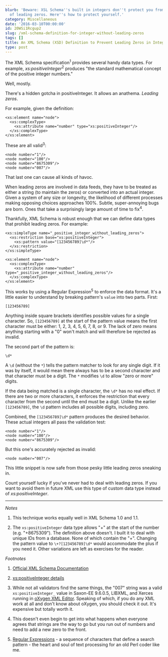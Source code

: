 ```yaml
---
blurb: 'Beware: XSL Schema''s built in integers don''t protect you from the curse
  of leading zeros. Here''s how to protect yourself.'
category: Miscellaneous
date: '2016-03-10T00:00:00'
id: 20WSi1Rcgup2
slug: /xml-schema-definition-for-integer-without-leading-zeros
tags: []
title: An XML Schema (XSD) Definition to Prevent Leading Zeros in Integers
type: post
---
```


The XML Schema specification<sup>1</sup> provides several handy data types. For example, _xs:positiveInteger_<sup>2</sup> produces "the standard mathematical concept of the positive integer numbers." 

Well, mostly. 

There's a hidden gotcha in positiveInteger. It allows an anathema. _Leading zeros_. 

For example, given the definition:

```xml{numberLines: true}
<xs:element name="node">
  <xs:complexType>
    <xs:attribute name="number" type="xs:positiveInteger"/>
  </xs:complexType>
</xs:element>
```

These are all valid<sup>3</sup>:

```xml{numberLines: true}
<node number="1"/>
<node number="100"/>
<node number="8675309"/>
<node number="007"/>
```

That last one can cause all kinds of havoc. 

When leading zeros are involved in data feeds, they have to be treated as either a string (to maintain the zeros) or converted into an actual integer. Given a system of any size or longevity, the likelihood of different processes making opposing choices approaches 100%. Subtle, super-annoying bugs are born. Ones that take a surprisingly large amount of time to fix<sup>4</sup>.

Thankfully, XML Schema is robust enough that we can define data types that prohibit leading zeros. For example:

```xml{numberLines: true}
<xs:simpleType name="_positive_integer_without_leading_zeros">
  <xs:restriction base="xs:positiveInteger">
    <xs:pattern value="[123456789]\d*"/>
  </xs:restriction>
</xs:simpleType>

<xs:element name="node">
  <xs:complexType>
    <xs:attribute name="number" type="_positive_integer_without_leading_zeros"/>
  </xs:complexType>
</xs:element>
```

This works by using a Regular Expression<sup>5</sup> to enforce the data format. It's a little easier to understand by breaking pattern's `value` into two parts. First:

    [123456789]

Anything inside square brackets identifies possible values for a single character. So, `[123456789]` at the start of the pattern value means the first character must be either: 1, 2, 3, 4, 5, 6, 7, 8, or 9. The lack of zero means anything starting with a "0" won't match and will therefore be rejected as invalid.

The second part of the pattern is:

    \d*

A `\d` (without the `*`) tells the pattern matcher to look for any single digit. If it was by itself, it would mean there always has to be a second character and that character must be a digit. The `*` modifies `\d` to allow "zero or more" digits. 

If the data being matched is a single character, the `\d*` has no real effect. If there are two or more characters, it enforces the restriction that every character from the second until the end must be a digit. Unlike the earlier `[123456789]`, the `\d` pattern includes all possible digits, including zero. 

Combined, the `[123456789]\d*` pattern produces the desired behavior. These actual integers all pass the validation test:

```xml{numberLines: true}
<node number="1"/>
<node number="100"/>
<node number="8675309"/>
```

But this one's accurately rejected as invalid:

```xml{numberLines: true}
<node number="007"/>
``` 

This little snippet is now safe from those pesky little leading zeros sneaking in.

Count yourself lucky if you've never had to deal with leading zeros. If you want to avoid them in future XML use this type of custom data type instead of _xs:positiveInteger_.

---


_Notes_

1. This technique works equally well in XML Schema 1.0 and 1.1. 

2. The `xs:positiveInteger` data type allows "+" at the start of the number (e.g. "+8675309"). The definition above doesn't. I built it to deal with unique IDs from a database. None of which contain the "+". Changing the pattern value to `\+?[123456789]\d*` would accommodate the plus if you need it. Other variations are left as exercises for the reader. 


_Footnotes_

1. [Official XML Schema Documentation](https://www.w3.org/standards/xml/schema)

2. [xs:positiveInteger details](https://www.w3.org/TR/2012/REC-xmlschema11-2-20120405/#positiveInteger)

3. While not all validators find the same things, the "007" string was a valid `xs:positiveInteger_` value in Saxon-EE 9.6.0.5, LIBXML, and Xerces running in [oXygen XML Editor](https://www.oxygenxml.com/). Speaking of which, if you do any XML work at all and don't know about oXygen, you should check it out. It's expensive but totally worth it. 

4. This doesn't even begin to get into what happens when everyone agrees that strings are the way to go but you run out of numbers and need to add a new zero to the front.

5. [Regular Expressions](https://en.wikipedia.org/wiki/Regular_expression) - a sequence of characters that define a search pattern - the heart and soul of text processing for an old Perl coder like me.